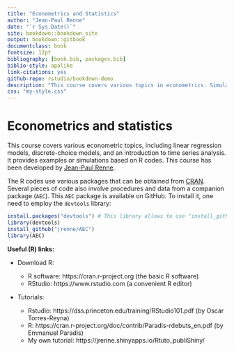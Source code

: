 ```yaml
--- 
title: "Econometrics and Statistics"
author: "Jean-Paul Renne"
date: "`r Sys.Date()`"
site: bookdown::bookdown_site
output: bookdown::gitbook
documentclass: book
fontsize: 12pt
bibliography: [book.bib, packages.bib]
biblio-style: apalike
link-citations: yes
github-repo: rstudio/bookdown-demo
description: "This course covers various topics in econometrics. Simulations and real-data-based examples are provided."
css: "my-style.css"
---
```


<!-- Declare new latex code: -->
\newcommand{\bv}[1]{\mathbf{#1}} 

# Econometrics and statistics {#intro .unlisted .unnumbered}

<!-- # Before starting {#intro .unlisted .unnumbered} -->

This course covers various econometric topics, including linear regression models, discrete-choice models, and an introduction to time series analysis. It provides examples or simulations based on R codes. This course has been developed by [Jean-Paul Renne](https://www.jprenne.com).

The R codes use various packages that can be obtained from [CRAN](https://cran.r-project.org). Several pieces of code also involve procedures and data from a companion package (`AEC`). This `AEC` package is available on GitHub. To install it, one need to employ the `devtools` library:

```r
install.packages("devtools") # This library allows to use "install_github".
library(devtools)
install_github("jrenne/AEC")
library(AEC)
```

**Useful (R) links:**

* Download R:

    *	R software: https://cran.r-project.org (the basic R software)
    *	RStudio: https://www.rstudio.com (a convenient R editor)

* Tutorials:

    *	Rstudio: https://dss.princeton.edu/training/RStudio101.pdf (by Oscar Torres-Reyna)
    *	R: https://cran.r-project.org/doc/contrib/Paradis-rdebuts_en.pdf (by Emmanuel Paradis)
    * My own tutorial: https://jrenne.shinyapps.io/Rtuto_publiShiny/







